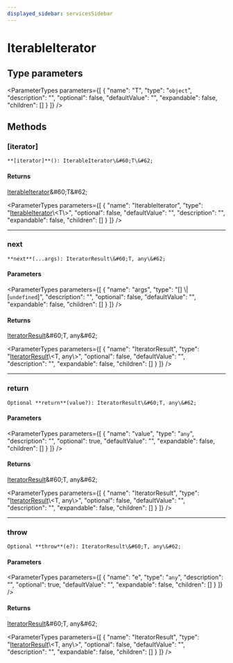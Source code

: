 ```yaml
---
displayed_sidebar: servicesSidebar
---
```



# IterableIterator

## Type parameters

<ParameterTypes parameters={[
  {
    "name": "T",
    "type": "`object`",
    "description": "",
    "optional": false,
    "defaultValue": "",
    "expandable": false,
    "children": []
  }
]} />

## Methods

### [iterator]

`**[iterator]**(): IterableIterator\&#60;T\&#62;`

#### Returns

[IterableIterator](IterableIterator.mdx)\&#60;T\&#62;

<ParameterTypes parameters={[
  {
    "name": "IterableIterator",
    "type": "[IterableIterator](IterableIterator.mdx)\\&#60;T\\&#62;",
    "optional": false,
    "defaultValue": "",
    "description": "",
    "expandable": false,
    "children": []
  }
]} />

___

### next

`**next**(...args): IteratorResult\&#60;T, any\&#62;`

#### Parameters

<ParameterTypes parameters={[
  {
    "name": "args",
    "type": "[] \\| [`undefined`]",
    "description": "",
    "optional": false,
    "defaultValue": "",
    "expandable": false,
    "children": []
  }
]} />

#### Returns

[IteratorResult](../types/IteratorResult.mdx)\&#60;T, any\&#62;

<ParameterTypes parameters={[
  {
    "name": "IteratorResult",
    "type": "[IteratorResult](../types/IteratorResult.mdx)\\&#60;T, any\\&#62;",
    "optional": false,
    "defaultValue": "",
    "description": "",
    "expandable": false,
    "children": []
  }
]} />

___

### return

`Optional **return**(value?): IteratorResult\&#60;T, any\&#62;`

#### Parameters

<ParameterTypes parameters={[
  {
    "name": "value",
    "type": "`any`",
    "description": "",
    "optional": true,
    "defaultValue": "",
    "expandable": false,
    "children": []
  }
]} />

#### Returns

[IteratorResult](../types/IteratorResult.mdx)\&#60;T, any\&#62;

<ParameterTypes parameters={[
  {
    "name": "IteratorResult",
    "type": "[IteratorResult](../types/IteratorResult.mdx)\\&#60;T, any\\&#62;",
    "optional": false,
    "defaultValue": "",
    "description": "",
    "expandable": false,
    "children": []
  }
]} />

___

### throw

`Optional **throw**(e?): IteratorResult\&#60;T, any\&#62;`

#### Parameters

<ParameterTypes parameters={[
  {
    "name": "e",
    "type": "`any`",
    "description": "",
    "optional": true,
    "defaultValue": "",
    "expandable": false,
    "children": []
  }
]} />

#### Returns

[IteratorResult](../types/IteratorResult.mdx)\&#60;T, any\&#62;

<ParameterTypes parameters={[
  {
    "name": "IteratorResult",
    "type": "[IteratorResult](../types/IteratorResult.mdx)\\&#60;T, any\\&#62;",
    "optional": false,
    "defaultValue": "",
    "description": "",
    "expandable": false,
    "children": []
  }
]} />
